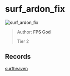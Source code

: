 
# surf_ardon_fix

![surf_ardon_fix](https://raw.githubusercontent.com/Sayt123/SurfMapPics/Maps-and-bonuses/csgo/surf_ardon_fix.jpg)

> Author: **FPS God**
>
> Tier 2

## Records

[surfheaven](https://surfheaven.eu/map/surf_ardon_fix)
